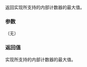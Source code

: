 {{cpp/thread/latch/title|max}}
{{cpp/thread/latch/navbar}}

{{dcl begin}}
{{dcl|since=c++20|
static constexpr std::ptrdiff_t max() noexcept;
}}
{{dcl end}}

返回实现所支持的内部计数器的最大值。

===参数===
（无）

===返回值===
实现所支持的内部计数器的最大值。

{{langlinks|en|es|ja|ru}}